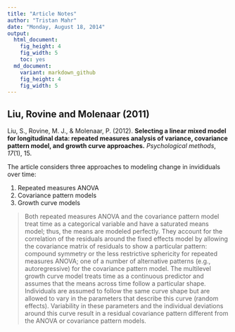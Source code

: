 ```yaml
---
title: "Article Notes"
author: "Tristan Mahr"
date: "Monday, August 18, 2014"
output:
  html_document:
    fig_height: 4
    fig_width: 5
    toc: yes
  md_document:
    variant: markdown_github
    fig_height: 4
    fig_width: 5
---
```




## Liu, Rovine and Molenaar (2011)

Liu, S., Rovine, M. J., & Molenaar, P. (2012). **Selecting a linear mixed model for longitudinal data: repeated measures analysis of variance, covariance pattern model, and growth curve approaches.** _Psychological methods_, _17_(1), 15.

The article considers three approaches to modeling change in invididuals over time:

1. Repeated measures ANOVA 
2. Covariance pattern models
3. Growth curve models

> Both repeated measures ANOVA and the covariance pattern model treat time as a categorical variable and have a saturated means model; thus, the means are modeled perfectly. They account for the correlation of the residuals around the fixed effects model by allowing the covariance matrix of residuals to show a particular pattern: compound symmetry or the less restrictive sphericity for repeated measures ANOVA; one of a number of alternative patterns (e.g., autoregressive) for the covariance pattern model. The multilevel growth curve model treats time as a continuous predictor and assumes that the means across time follow a particular shape. Individuals are assumed to follow the same curve shape but are allowed to vary in the parameters that describe this curve (random effects). Variability in these parameters and the individual deviations around this curve result in a residual covariance pattern different from the ANOVA or covariance pattern models.

